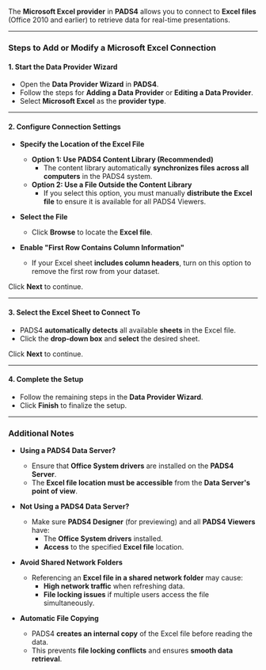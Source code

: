 
The **Microsoft Excel provider** in **PADS4** allows you to connect to **Excel files** (Office 2010 and earlier) to retrieve data for real-time presentations.  

---

### **Steps to Add or Modify a Microsoft Excel Connection**  

#### **1. Start the Data Provider Wizard**  
- Open the **Data Provider Wizard** in **PADS4**.  
- Follow the steps for **Adding a Data Provider** or **Editing a Data Provider**.  
- Select **Microsoft Excel** as the **provider type**.  

---

#### **2. Configure Connection Settings**  

- **Specify the Location of the Excel File**  
  - **Option 1: Use PADS4 Content Library (Recommended)**  
    - The content library automatically **synchronizes files across all computers** in the PADS4 system.  
  - **Option 2: Use a File Outside the Content Library**  
    - If you select this option, you must manually **distribute the Excel file** to ensure it is available for all PADS4 Viewers.  

- **Select the File**  
  - Click **Browse** to locate the **Excel file**.  

- **Enable "First Row Contains Column Information"**  
  - If your Excel sheet **includes column headers**, turn on this option to remove the first row from your dataset.  

Click **Next** to continue.  

---

#### **3. Select the Excel Sheet to Connect To**  

- PADS4 **automatically detects** all available **sheets** in the Excel file.  
- Click the **drop-down box** and **select** the desired sheet.  

Click **Next** to continue.  

---

#### **4. Complete the Setup**  
- Follow the remaining steps in the **Data Provider Wizard**.  
- Click **Finish** to finalize the setup.  

---

### **Additional Notes**  

- **Using a PADS4 Data Server?**  
  - Ensure that **Office System drivers** are installed on the **PADS4 Server**.  
  - The **Excel file location must be accessible** from the **Data Server's point of view**.  

- **Not Using a PADS4 Data Server?**  
  - Make sure **PADS4 Designer** (for previewing) and all **PADS4 Viewers** have:  
    - The **Office System drivers** installed.  
    - **Access** to the specified **Excel file** location.  

- **Avoid Shared Network Folders**  
  - Referencing an **Excel file in a shared network folder** may cause:  
    - **High network traffic** when refreshing data.  
    - **File locking issues** if multiple users access the file simultaneously.  

- **Automatic File Copying**  
  - PADS4 **creates an internal copy** of the Excel file before reading the data.  
  - This prevents **file locking conflicts** and ensures **smooth data retrieval**.  
